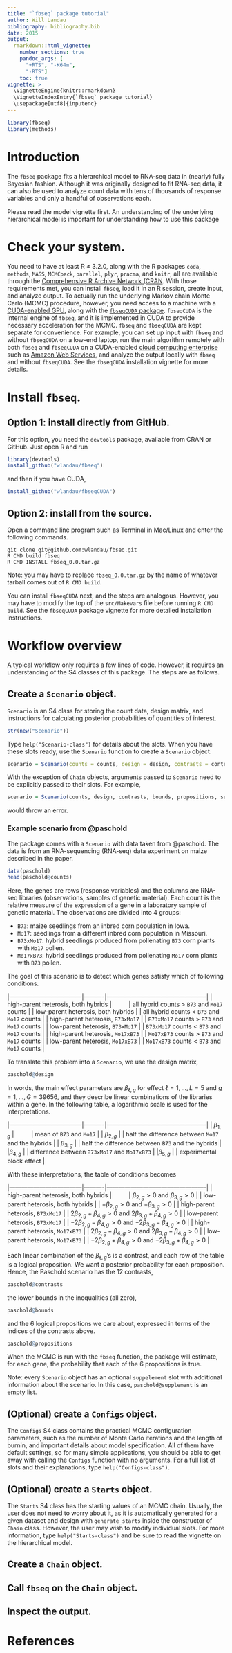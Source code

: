 ```yaml
---
title: "`fbseq` package tutorial"
author: Will Landau
bibliography: bibliography.bib
date: 2015
output: 
  rmarkdown::html_vignette:
    number_sections: true
    pandoc_args: [
      "+RTS", "-K64m",
      "-RTS"]
    toc: true
vignette: >
  \VignetteEngine{knitr::rmarkdown}
  \VignetteIndexEntry{`fbseq` package tutorial}
  \usepackage[utf8]{inputenc}
---
```


```r
library(fbseq)
library(methods)
```

# Introduction

The `fbseq` package fits a hierarchical model to RNA-seq data in (nearly) fully Bayesian fashion. Although it was originally designed to fit RNA-seq data, it can also be used to analyze count data with tens of thousands of response variables and only a handful of observations each.

Please read the model vignette first. An understanding of the underlying hierarchical model is important for understanding how to use this package

# Check your system.

You need to have at least R $\ge$ 3.2.0, along with the R packages `coda`, `methods`, `MASS`, `MCMCpack`, `parallel`, `plyr`, `pracma`, and `knitr`, all are available through the [Comprehensive R Archive Network (CRAN](https://cran.r-project.org/). With those requirements met, you can install `fbseq`, load it in an R session, create input, and analyze output. To actually run the underlying Markov chain Monte Carlo (MCMC) procedure, however, you need access to a machine with a [CUDA-enabled GPU](http://www.nvidia.com/object/cuda_home_new.html), along with the [`fbseqCUDA` package](https://github.com/wlandau/fbseqCUDA). `fbseqCUDA` is the internal engine of `fbseq`, and it is implemented in CUDA to provide necessary acceleration for the MCMC. `fbseq` and `fbseqCUDA` are kept separate for convenience. For example, you can set up input with `fbseq` and without `fbseqCUDA` on a low-end laptop, run the main algorithm remotely with both `fbseq` and `fbseqCUDA` on a CUDA-enabled [cloud computing enterprise](http://www.nvidia.com/object/gpu-cloud-computing-services.html) such as [Amazon Web Services](http://aws.amazon.com/ec2/instance-types/), and analyze the output locally with `fbseq` and without `fbseqCUDA`. See the `fbseqCUDA` installation vignette for more details.

# Install `fbseq`.

## Option 1: install directly from GitHub.

For this option, you need the `devtools` package, available from CRAN or GitHub. Just open R and run 

```r
library(devtools)
install_github("wlandau/fbseq")
```
and then if you have CUDA,

```r
install_github("wlandau/fbseqCUDA")
```

## Option 2: install from the source.

Open a command line program such as Terminal in Mac/Linux and enter the following commands.

```
git clone git@github.com:wlandau/fbseq.git
R CMD build fbseq
R CMD INSTALL fbseq_0.0.tar.gz
```

Note: you may have to replace `fbseq_0.0.tar.gz` by the name of whatever tarball comes out of `R CMD build`. 

You can install `fbseqCUDA` next, and the steps are analogous. However, you may have to modify the top of the `src/Makevars` file before running `R CMD build`. See the `fbseqCUDA` package vignette for more detailed installation instructions.


# Workflow overview

A typical workflow only requires a few lines of code. However, it requires an understanding of the S4 classes of this package. The steps are as follows.

## Create a `Scenario` object.

`Scenario` is an S4 class for storing the count data, design matrix, and instructions for calculating posterior probabilities of quantities of interest.

```r
str(new("Scenario"))
```

Type `help("Scenario-class")` for details about the slots. When you have these slots ready, use the ``Scenario`` function to create a ``Scenario`` object.

```r
scenario = Scenario(counts = counts, design = design, contrasts = contrasts, bounds = bounds, propositions = propositions, supplement = supplement)
```

With the exception of `Chain` objects, arguments passed to `Scenario` need to be explicitly passed to their slots. For example,

```r
scenario = Scenario(counts, design, contrasts, bounds, propositions, supplement)
```

would throw an error.



### Example scenario from @paschold

The package comes with a `Scenario` with data taken from @paschold. The data is from an RNA-sequencing (RNA-seq) data experiment on maize described in the paper.

```r
data(paschold)
head(paschold@counts)
```

Here, the genes are rows (response variables) and the columns are RNA-seq libraries (observations, samples of genetic material). Each count is the relative measure of the expression of a gene in a laboratory sample of genetic material. The observations are divided into 4 groups:

- `B73`: maize seedlings from an inbred corn population in Iowa.
- `Mo17`: seedlings from a different inbred corn population in Missouri. 
- `B73xMo17`: hybrid seedlings produced from pollenating `B73` corn plants with `Mo17` pollen. 
- `Mo17xB73`: hybrid seedlings produced from pollenating `Mo17` corn plants with `B73` pollen.

The goal of this scenario is to detect which genes satisfy which of following conditions.

|------------------------------------|----------|--------------------------------------------------| 
| high-parent heterosis, both hybrids |	$\qquad$ | all hybrid counts > `B73` and `Mo17` counts  | 
| low-parent heterosis, both hybrids  |	|  all hybrid counts < `B73` and `Mo17` counts  | 
| high-parent heterosis, `B73xMo17`   |	|  `B73xMo17` counts > `B73` and `Mo17` counts  | 
| low-parent heterosis, `B73xMo17`    |	|  `B73xMo17` counts < `B73` and `Mo17` counts  | 
| high-parent heterosis, `Mo17xB73`   |	|  `Mo17xB73` counts > `B73` and `Mo17` counts  | 
| low-parent heterosis, `Mo17xB73`    |	|  `Mo17xB73` counts < `B73` and `Mo17` counts  | 

To translate this problem into a `Scenario`, we use the design matrix,

```r
paschold@design
```

In words, the main effect parameters are $\beta_{\ell, g}$ for effect $\ell = 1, \ldots, L = 5$ and $g = 1, \ldots, G = 39656$, and they describe linear combinations of the libraries within a gene. In the following table, a logarithmic scale is used for the interpretations.

|------------------------------------|----------|--------------------------------------------------| 
| $\beta_{1, g}$  |	$\qquad$ | mean of `B73` and `Mo17`  | 
| $\beta_{2, g}$ |	|  half the difference between `Mo17` and the hybrids  | 
| $\beta_{3, g}$   |	| half the difference between `B73` and the hybrids  | 
|$\beta_{4, g}$   |	| difference between `B73xMo17` and `Mo17xB73` | 
|$\beta_{5, g}$   |	|  experimental block effect  | 

With these interpretations, the table of conditions becomes

|------------------------------------|----------|--------------------------------------------------| 
| high-parent heterosis, both hybrids |	$\qquad$ |  $\beta_{2, g} > 0$ and $\beta_{3, g} > 0$ | 
| low-parent heterosis, both hybrids  |	|   $-\beta_{2, g} > 0$ and $-\beta_{3, g} > 0$ | 
| high-parent heterosis, `B73xMo17`   |	|  $2\beta_{2, g} + \beta_{4, g} > 0$ and $2\beta_{3, g} + \beta_{4, g} > 0$  | 
| low-parent heterosis, `B73xMo17`    |	| $-2\beta_{2, g} - \beta_{4, g} > 0$ and $-2\beta_{3, g} - \beta_{4, g} > 0$ | 
| high-parent heterosis, `Mo17xB73`   |	|  $2\beta_{2, g} - \beta_{4, g} > 0$ and $2\beta_{3, g} - \beta_{4, g} > 0$  | 
| low-parent heterosis, `Mo17xB73`    |	| $-2\beta_{2, g} + \beta_{4, g} > 0$ and $-2\beta_{3, g} + \beta_{4, g} > 0$ | 

Each linear combination of the $\beta_{\ell, g}$'s is a contrast, and each row of the table is a logical proposition. We want a posterior probability for each proposition. Hence, the Paschold scenario has the 12 contrasts,

```r
paschold@contrasts
```

the lower bounds in the inequalities (all zero),

```r
paschold@bounds
```

and the 6 logical propositions we care about, expressed in terms of the indices of the contrasts above.

```r
paschold@propositions
```

When the MCMC is run with the `fbseq` function, the package will estimate, for each gene, the probability that each of the 6 propositions is true.

Note: every `Scenario` object has an optional `suppelement` slot with additional information about the scenario. In this case, `paschold@supplement` is an empty list.


## (Optional) create a `Configs` object.

The `Configs` S4 class contains the practical MCMC configuration parameters, such as the number of Monte Carlo iterations and the length of burnin, and important details about model specification. All of them have default settings, so for many simple applications, you should be able to get away with calling the `Configs` function with no arguments. For a full list of slots and their explanations, type `help("Configs-class")`.

## (Optional) create a `Starts` object.

The `Starts` S4 class has the starting values of an MCMC chain. Usually, the user does not need to worry about it, as it is automatically generated for a given dataset and design with `generate_starts` inside the constructor of `Chain` class. However, the user may wish to modify individual slots. For more information, type `help("Starts-class")` and be sure to read the vignette on the hierarchical model.

## Create a `Chain` object.

## Call `fbseq` on the `Chain` object.

## Inspect the output.

# References
